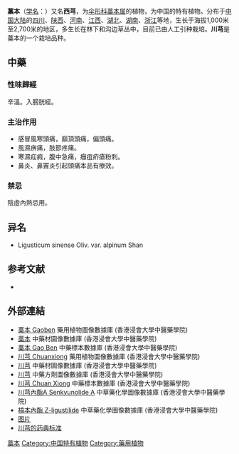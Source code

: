 {{NoteTA|G1=LS}}
{{Speciesbox
| name = 藁本
| status = 
| status_system = 
| image = 
| genus = Ligusticum
| species = sinense
| authority = Oliv.
| synonyms = ''Ligusticum chuanxiong'' Hort.
}}

'''藁本'''（[[学名|学名]]：{{lang|la|''Ligusticum sinense''}}）又名'''西芎'''，为[[伞形科|伞形科]][[藁本属|藁本属]]的植物，为中国的特有植物。分布于[[中国大陆|中国大陆]]的[[四川|四川]]、[[陕西|陕西]]、[[河南|河南]]、[[江西|江西]]、[[湖北|湖北]]、[[湖南|湖南]]、[[浙江|浙江]]等地，生长于海拔1,000米至2,700米的地区，多生长在林下和沟边草丛中，目前已由人工引种栽培。'''川芎'''是藁本的一个栽培品种。

== 中藥 ==
=== 性味歸經 ===
辛溫。入膀胱經。

=== 主治作用 ===
*感冒風寒頭痛，巔頂頭痛，偏頭痛。
*風濕痹痛，肢節疼痛。
*寒濕疝瘕，腹中急痛，癰疽疥瘡粉刺。
*鼻炎、鼻竇炎引起頭痛本品有療效。

=== 禁忌 ===
陰虛內熱忌用。

== 异名 ==
* Ligusticum sinense Oliv. var. alpinum Shan

== 参考文献 ==
<div class="references-small">
* {{cite web| url =http://www.bioinfo.cn/db05/KmzwSpecies.php?action=view&id=22854| title =藁本| work =《中国高等植物数据库全库》| publisher =中国科学院微生物研究所| author =昆明植物研究所| accessdate =2009-02-25| deadurl =yes| archiveurl =https://web.archive.org/web/20160305072005/http://www.bioinfo.cn/db05/KmzwSpecies.php?action=view&id=22854| archivedate =2016-03-05}}
</div>

==外部連結==
* [http://libproject.hkbu.edu.hk/was40/detail?lang=ch&channelid=1288&searchword=herb_id=D00120 藁本 Gaoben] {{Wayback|url=http://libproject.hkbu.edu.hk/was40/detail?lang=ch&channelid=1288&searchword=herb_id=D00120 |date=20210420203026 }} 藥用植物圖像數據庫 (香港浸會大學中醫藥學院) {{zh}}{{en}}
*[https://sys01.lib.hkbu.edu.hk/cmed/mmid/detail.php?pid=B00061 藁本] 中藥材圖像數據庫  (香港浸會大學中醫藥學院) {{zh}}{{en}} 
* [http://libproject.hkbu.edu.hk/was40/detail?channelid=44273&searchword=herb_id=D00379 藁本 Gao Ben] {{Wayback|url=http://libproject.hkbu.edu.hk/was40/detail?channelid=44273&searchword=herb_id=D00379 |date=20210420203027 }} 中藥標本數據庫 (香港浸會大學中醫藥學院) {{zh-hant}}{{en}}
* [http://libproject.hkbu.edu.hk/was40/detail?lang=ch&channelid=1288&searchword=herb_id=D00116 川芎 Chuanxiong] 藥用植物圖像數據庫 (香港浸會大學中醫藥學院) {{zh}}{{en}}
*[https://sys01.lib.hkbu.edu.hk/cmed/mmid/detail.php?pid=B00047 川芎] 中藥材圖像數據庫  (香港浸會大學中醫藥學院) {{zh}}{{en}} 
*[https://sys02.lib.hkbu.edu.hk/cmfid/index.asp?query=all%2Ccontains%2C%E5%B7%9D%E8%8A%8E&facet=type_&lang=cht  川芎] 中藥方劑圖像數據庫 (香港浸會大學中醫藥學院) {{zh}}{{en}}
* [http://libproject.hkbu.edu.hk/was40/detail?channelid=44273&searchword=herb_id=D00532 川芎 Chuan Xiong] 中藥標本數據庫 (香港浸會大學中醫藥學院) {{zh-hant}}{{en}}
* [http://libproject.hkbu.edu.hk/was40/detail?channelid=22253&lang=cht&searchword=code=P00455 川芎內酯A Senkyunolide A] 中草藥化學圖像數據庫 (香港浸會大學中醫藥學院) {{zh}}{{en}}
* [http://libproject.hkbu.edu.hk/was40/detail?channelid=22253&lang=cht&searchword=code=P00426 槁本內酯 Z-ligustilide] 中草藥化學圖像數據庫 (香港浸會大學中醫藥學院) {{zh}}{{en}}
* [http://pic1.arkoo.com/AA9A8C8EF9B4460B94AC9434B12C479F/picture/o_1e6jctgar36lgag13581n6rjltrl.jpg 图片]
*[http://www.zeeming.com/wiki/川芎的药典标准 川芎的药典标准]
{{Taxonbar}}

[[Category:藁本属|藁本]]
[[Category:中国特有植物|Category:中国特有植物]]
[[Category:藥用植物|Category:藥用植物]]